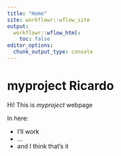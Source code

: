 ```yaml
---
title: "Home"
site: workflowr::wflow_site
output:
  workflowr::wflow_html:
    toc: false
editor_options:
  chunk_output_type: console
---
```


# myproject Ricardo

Hi! This is *myproject* webpage

In here:

* I'll work
* ...
* and I think that's it


